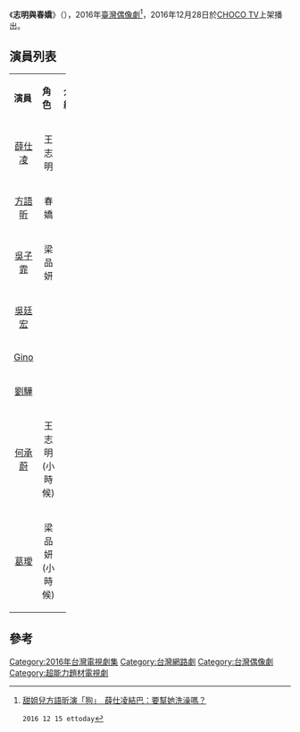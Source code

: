{{expand|time=2017-02-07T13:58:42+00:00}}
{{改善來源|time=2018/12/15}}
{{Infobox Television
| show_name            = 志明與春嬌
| original_name        = 
| image                =
| caption              = 
| show_name_2          =
| genre                = [[網路劇|網路劇]]
| format               = 
| creator              = 
| developer            = 
| writer               = 
| director             = 
| creative_director    = 
| presenter            =   
| starring             = [[薛仕凌|薛仕凌]]、[[方語昕|方語昕]]、[[吳子霏|吳子霏]]、[[吳廷宏|吳廷宏]]
| judges               = 
| voices               = 
| narrated             = 
| theme_music_composer = 
| opentheme            = 
| endtheme             = 
| composer             = 
| country              = {{ROC-TW}}
| language             =  [[國語|國語]]
| num_seasons          =<!-- or num_series -->
| num_episodes         = 
| list_episodes        = 
| slogan               = 
| executive_producer   = 
| supervising_producer =
| producer             = 
| editor               = 
| location             = 
| cinematography       =
| camera               = 
| runtime              = 
| company              = 
| distributor          = 
| channel              =[[CHOCO_TV|CHOCO TV]]
| picture_format       =[[影片網站|影片網站]]
| audio_format         =[[立體聲|立體聲]]
| first_run            ={{TWN}}
| first_aired          ={{start date|2016|12|28}}
| last_aired           ={{end date|2016}}
| status               = 
| preceded_by          =
| followed_by          =
| related              = 
| website              =
| production_website   = 
}}
《'''志明與春嬌'''》（{{lang-en|''' '''}}），2016年[[臺灣|臺灣]][[偶像劇|偶像劇]]<ref>[http://star.ettoday.net/news/830402 甜姐兒方語昕演「狗」　薛仕凌結巴：要幫她洗澡嗎？] {{Wayback|url=http://star.ettoday.net/news/830402 |date=20190402111557 }}
 2016 12 15 ettoday</ref>，2016年12月28日於[[CHOCO_TV|CHOCO TV]]上架播出。

==演員列表==
{|class="wikitable" width="100%"
|- style="background:green; color:snow" align=center
|width="7%"|'''演員''' || width="8%"|'''角色''' || width="46%"|'''介紹'''
|-
|<center>[[薛仕凌|薛仕凌]]||<center>王志明||
|-
|<center>[[方語昕|方語昕]]||<center>春嬌||
|-
|<center>[[吳子霏|吳子霏]]||<center>梁品妍||
|-
|<center>[[吳廷宏|吳廷宏]]||<center>||
|-
|<center>[[Gino脖子|Gino]]||<center>||
|-
|<center>[[劉驊|劉驊]]||<center>||
|-
|<center>[[何承蔚|何承蔚]]||<center>王志明(小時候)||
|-
|<center>[[葛璦|葛璦]]||<center>梁品妍(小時候)||
|}

==參考==
{{reflist}}

{{DEFAULTSORT:Zhi志}}
[[Category:2016年台灣電視劇集|Category:2016年台灣電視劇集]]
[[Category:台灣網路劇|Category:台灣網路劇]]
[[Category:台灣偶像劇|Category:台灣偶像劇]]
[[Category:超能力題材電視劇|Category:超能力題材電視劇]]

{{志明春嬌系列}}

{{CHOCO TV自製電視劇列表}}